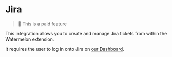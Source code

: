 # Jira

> 💎 This is a paid feature

This integration allows you to create and manage Jira tickets from within the Watermelon extension.

It requires the user to log in onto Jira on [our Dashboard](https://app.watermelontools.com).
